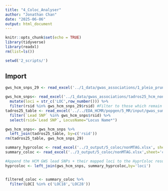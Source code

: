 ```yaml
---
title: "4_Coloc_Analyser"
author: "Jonathan Chan"
date: "2025-06-06"
output: html_document
---
```


```r
knitr::opts_chunk$set(echo = TRUE)
library(tidyverse)
library(readxl)
rm(list=ls())

setwd('2_scripts/')
```

## Import

```r
gws_hcm_snps_29 <- read_excel('../1_data/gwas_associations/1_pleio_pruned/HCM_to__gwas_associations.xlsx')

gws_hcm_snps<- read_excel('../1_data/gwas_associations/tadros25_hcm_nonMTAG_associations.xlsx') %>%
  mutate(loci = str_c('LOC',row_number())) %>%
  filter(rsid %in% gws_hcm_snps_29$rsid) #Filter to those which remain after pleiotropy pruning
tadros25_table <- read_excel('../../EDA_HCMR/popgen/5_MR/input/gwas_summary_statistics/HCM/Tadros23_GWS_HCM_SNPs.xlsx') %>%
  filter(`Lead SNP` %in% gws_hcm_snps$rsid) %>%
  select(rsid=`Lead SNP`, LocusName="Locus Name*")

gws_hcm_snps<- gws_hcm_snps %>%
  left_join(tadros25_table, by=c('rsid'))
rm(tadros25_table, gws_hcm_snps_29)

summary_hyprcoloc <- read_excel('../3_output/5_coloc/nonMTAG.xlsx', sheet='hyprcoloc.nonMTAG')
summary_coloc <- read_excel('../3_output/5_coloc/nonMTAG.xlsx',sheet='coloc_nonMTAG')

```

```r
#Append the HCM GWS lead SNPs + their mapped loci to the HyprColoc results
hyprcoloc <- left_join(gws_hcm_snps, summary_hyprcoloc,by='loci')


filtered_coloc <- summary_coloc %>%
  filter(LOCI %in% c('LOC18','LOC28'))
```

